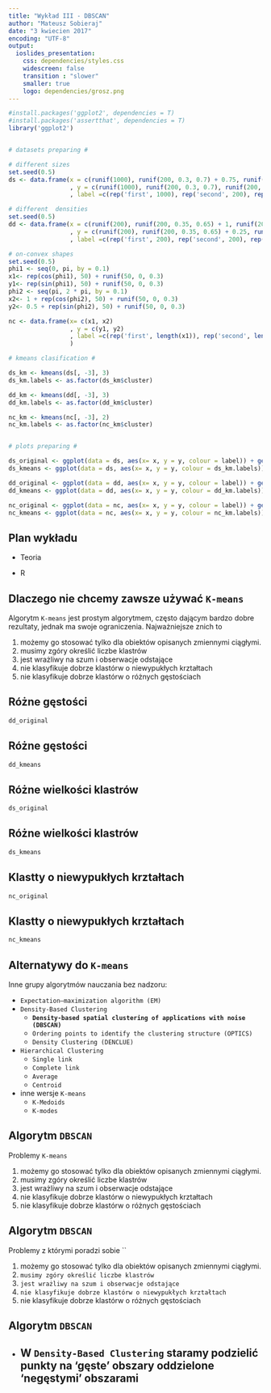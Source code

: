 ```yaml
---
title: "Wykład III - DBSCAN"
author: "Mateusz Sobieraj"
date: "3 kwiecien 2017"
encoding: "UTF-8"
output: 
  ioslides_presentation:
    css: dependencies/styles.css
    widescreen: false
    transition : "slower"
    smaller: true
    logo: dependencies/grosz.png
---
```


<!-- 'f' enable fullscreen mode -->
<!-- 'w' toggle widescreen mode -->
<!-- 'o' enable overview mode -->
<!-- 'h' enable code highlight mode -->
<!-- 'p' show presenter notes -->

```r
#install.packages('ggplot2', dependencies = T)
#install.packages('assertthat', dependencies = T)
library('ggplot2')


# datasets preparing #

# different sizes
set.seed(0.5)
ds <- data.frame(x = c(runif(1000), runif(200, 0.3, 0.7) + 0.75, runif(200, 0.3, 0.7) - 0.75)
                 , y = c(runif(1000), runif(200, 0.3, 0.7), runif(200, 0.3, 0.7))
                 , label =c(rep('first', 1000), rep('second', 200), rep('third', 200)))

# different  densities
set.seed(0.5)
dd <- data.frame(x = c(runif(200), runif(200, 0.35, 0.65) + 1, runif(200, 0.35, 0.65) + 1)
                 , y = c(runif(200), runif(200, 0.35, 0.65) + 0.25, runif(200, 0.35, 0.65) - 0.25)
                 , label =c(rep('first', 200), rep('second', 200), rep('third', 200)))

# on-convex shapes
set.seed(0.5)
phi1 <- seq(0, pi, by = 0.1)
x1<- rep(cos(phi1), 50) + runif(50, 0, 0.3)
y1<- rep(sin(phi1), 50) + runif(50, 0, 0.3)
phi2 <- seq(pi, 2 * pi, by = 0.1)
x2<- 1 + rep(cos(phi2), 50) + runif(50, 0, 0.3)
y2<- 0.5 + rep(sin(phi2), 50) + runif(50, 0, 0.3)

nc <- data.frame(x= c(x1, x2)
                 , y = c(y1, y2)
                 , label =c(rep('first', length(x1)), rep('second', length(x2)))
                 )

# kmeans clasification #

ds_km <- kmeans(ds[, -3], 3)
ds_km.labels <- as.factor(ds_km$cluster)

dd_km <- kmeans(dd[, -3], 3)
dd_km.labels <- as.factor(dd_km$cluster)

nc_km <- kmeans(nc[, -3], 2)
nc_km.labels <- as.factor(nc_km$cluster)


# plots preparing #

ds_original <- ggplot(data = ds, aes(x= x, y = y, colour = label)) + geom_point() + ggtitle("Pierwotne klastry")
ds_kmeans <- ggplot(data = ds, aes(x= x, y = y, colour = ds_km.labels)) + geom_point() + ggtitle("Klasyfikacja K-means")

dd_original <- ggplot(data = dd, aes(x= x, y = y, colour = label)) + geom_point() + ggtitle("Pierwotne klastry")
dd_kmeans <- ggplot(data = dd, aes(x= x, y = y, colour = dd_km.labels)) + geom_point() + ggtitle("Klasyfikacja K-means")

nc_original <- ggplot(data = nc, aes(x= x, y = y, colour = label)) + geom_point() + ggtitle("Pierwotne klastry")
nc_kmeans <- ggplot(data = nc, aes(x= x, y = y, colour = nc_km.labels)) + geom_point() + ggtitle("Klasyfikacja K-means")

```

## Plan wykładu {.build}

- Teoria

- R


## Dlaczego nie chcemy zawsze używać `K-means` {.build}

Algorytm `K-means` jest prostym algorytmem, często dającym bardzo dobre rezultaty, jednak ma swoje ograniczenia. Najważniejsze znich to

1. możemy go stosować tylko dla obiektów opisanych zmiennymi ciągłymi.
2. musimy zgóry określić liczbe klastrów
3. jest wrażliwy na szum i obserwacje odstające
4. nie klasyfikuje dobrze klastórw o niewypukłych krztałtach
5. nie klasyfikuje dobrze klastórw o różnych gęstościach

## Różne gęstości {.build}
```r
dd_original
```

## Różne gęstości
```r
dd_kmeans
```

## Różne wielkości klastrów {.build}
```r
ds_original
```

## Różne wielkości klastrów
```r
ds_kmeans
```

## Klastty o niewypukłych krztałtach {.build}
```r
nc_original
```

## Klastty o niewypukłych krztałtach
```r
nc_kmeans
```

## Alternatywy do `K-means` {.build}

Inne grupy algorytmów nauczania bez nadzoru:

  - `Expectation–maximization algorithm (EM)`
  - `Density-Based Clustering`
    - **`Density-based spatial clustering of applications with noise (DBSCAN)`**
    - `Ordering points to identify the clustering structure (OPTICS)`
    - `Density Clustering (DENCLUE)`
  - `Hierarchical Clustering`
    - `Single link`
    - `Complete link`
    - `Average`
    - `Centroid`
  - inne wersje `K-means`
    - `K-Medoids`
    - `K-modes`


## Algorytm `DBSCAN` {.build}

Problemy `K-means`

1. możemy go stosować tylko dla obiektów opisanych zmiennymi ciągłymi.
2. musimy zgóry określić liczbe klastrów
3. jest wrażliwy na szum i obserwacje odstające
4. nie klasyfikuje dobrze klastórw o niewypukłych krztałtach
5. nie klasyfikuje dobrze klastórw o różnych gęstościach

## Algorytm `DBSCAN`

Problemy z którymi poradzi sobie ``

1. możemy go stosować tylko dla obiektów opisanych zmiennymi ciągłymi.
2. `musimy zgóry określić liczbe klastrów`
3. `jest wrażliwy na szum i obserwacje odstające`
4. `nie klasyfikuje dobrze klastórw o niewypukłych krztałtach`
5. nie klasyfikuje dobrze klastórw o różnych gęstościach

## Algorytm `DBSCAN` 

- W `Density-Based Clustering` staramy podzielić punkty na 'gęste' obszary oddzielone 'negęstymi' obszarami
  - 